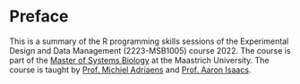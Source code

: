 # Preface {.unnumbered}

This is a summary of the R programming skills sessions of the Experimental Design and Data Management (2223-MSB1005) course 2022. The course is part of the [Master of Systems Biology](https://www.maastrichtuniversity.nl/education/master/systems-biology) at the Maastrich University. The course is taught by [Prof. Michiel Adriaens](https://www.maastrichtuniversity.nl/nl/michiel.adriaens) and [Prof. Aaron Isaacs](https://www.maastrichtuniversity.nl/nl/a.isaacs). 

